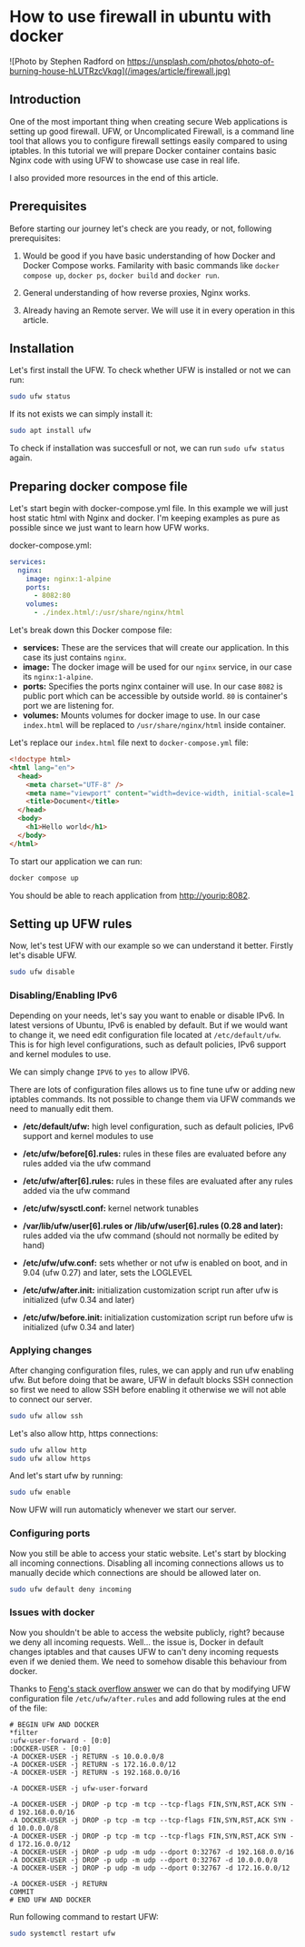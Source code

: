 # How to use firewall in ubuntu with docker

![Photo by Stephen Radford on https://unsplash.com/photos/photo-of-burning-house-hLUTRzcVkqg](/images/article/firewall.jpg)

## Introduction

One of the most important thing when creating secure Web applications is setting up good firewall. UFW, or Uncomplicated Firewall, is a command line tool that allows you to configure firewall settings easily compared to using iptables. In this tutorial we will prepare Docker container contains basic Nginx code with using UFW to showcase use case in real life.

I also provided more resources in the end of this article.

## Prerequisites

Before starting our journey let's check are you ready, or not, following prerequisites:

1. Would be good if you have basic understanding of how Docker and Docker Compose works. Familarity with basic commands like `docker compose up`, `docker ps`, `docker build` and `docker run`.

2. General understanding of how reverse proxies, Nginx works.

3. Already having an Remote server. We will use it in every operation in this article.

## Installation

Let's first install the UFW. To check whether UFW is installed or not we can run:

```bash
sudo ufw status
```

If its not exists we can simply install it:

```bash
sudo apt install ufw
```

To check if installation was succesfull or not, we can run `sudo ufw status` again.

## Preparing docker compose file

Let's start begin with docker-compose.yml file. In this example we will just host static html with Nginx and docker. I'm keeping examples as pure as possible since we just want to learn how UFW works.

docker-compose.yml:

```yml
services:
  nginx:
    image: nginx:1-alpine
    ports:
      - 8082:80
    volumes:
      - ./index.html/:/usr/share/nginx/html
```

Let's break down this Docker compose file:

- **services:** These are the services that will create our application. In this case its just contains `nginx`.
- **image:** The docker image will be used for our `nginx` service, in our case its `nginx:1-alpine`.
- **ports:** Specifies the ports nginx container will use. In our case `8082` is public port which can be accessible by outside world. `80` is container's port we are listening for.
- **volumes:** Mounts volumes for docker image to use. In our case `index.html` will be replaced to `/usr/share/nginx/html` inside container.

Let's replace our `index.html` file next to `docker-compose.yml` file:

```html
<!doctype html>
<html lang="en">
  <head>
    <meta charset="UTF-8" />
    <meta name="viewport" content="width=device-width, initial-scale=1.0" />
    <title>Document</title>
  </head>
  <body>
    <h1>Hello world</h1>
  </body>
</html>
```

To start our application we can run:

```bash
docker compose up
```

You should be able to reach application from [http://yourip:8082](http://yourip:8082).

## Setting up UFW rules

Now, let's test UFW with our example so we can understand it better. Firstly let's disable UFW.

```bash
sudo ufw disable
```

### Disabling/Enabling IPv6

Depending on your needs, let's say you want to enable or disable IPv6. In latest versions of Ubuntu, IPv6 is enabled by default. But if we would want to change it, we need edit configuration file located at `/etc/default/ufw`. This is for high level configurations, such as default policies, IPv6 support and kernel modules to use.

We can simply change `IPV6` to `yes` to allow IPV6.

There are lots of configuration files allows us to fine tune ufw or adding new iptables commands. Its not possible to change them via UFW commands we need to manually edit them.

- **/etc/default/ufw:** high level configuration, such as default policies, IPv6 support and kernel modules to use

- **/etc/ufw/before[6].rules:** rules in these files are evaluated before any rules added via the ufw command

- **/etc/ufw/after[6].rules:** rules in these files are evaluated after any rules added via the ufw command

- **/etc/ufw/sysctl.conf:** kernel network tunables

- **/var/lib/ufw/user[6].rules or /lib/ufw/user[6].rules (0.28 and later):** rules added via the ufw command (should not normally be edited by hand)

- **/etc/ufw/ufw.conf:** sets whether or not ufw is enabled on boot, and in 9.04 (ufw 0.27) and later, sets the LOGLEVEL

- **/etc/ufw/after.init:** initialization customization script run after ufw is initialized (ufw 0.34 and later)

- **/etc/ufw/before.init:** initialization customization script run before ufw is initialized (ufw 0.34 and later)

### Applying changes

After changing configuration files, rules, we can apply and run ufw enabling ufw. But before doing that be aware, UFW in default blocks SSH connection so first we need to allow SSH before enabling it otherwise we will not able to connect our server.

```bash
sudo ufw allow ssh
```

Let's also allow http, https connections:

```bash
sudo ufw allow http
sudo ufw allow https
```

And let's start ufw by running:

```bash
sudo ufw enable
```

Now UFW will run automaticly whenever we start our server.

### Configuring ports

Now you still be able to access your static website. Let's start by blocking all incoming connections. Disabling all incoming connections allows us to manually decide which connections are should be allowed later on.

```bash
sudo ufw default deny incoming
```

### Issues with docker

Now you shouldn't be able to access the website publicly, right? because we deny all incoming requests. Well... the issue is, Docker in default changes iptables and that causes UFW to can't deny incoming requests even if we denied them. We need to somehow disable this behaviour from docker.

Thanks to [Feng's stack overflow answer](https://stackoverflow.com/a/51741599/22740544) we can do that by modifying UFW configuration file `/etc/ufw/after.rules` and add following rules at the end of the file:

```
# BEGIN UFW AND DOCKER
*filter
:ufw-user-forward - [0:0]
:DOCKER-USER - [0:0]
-A DOCKER-USER -j RETURN -s 10.0.0.0/8
-A DOCKER-USER -j RETURN -s 172.16.0.0/12
-A DOCKER-USER -j RETURN -s 192.168.0.0/16

-A DOCKER-USER -j ufw-user-forward

-A DOCKER-USER -j DROP -p tcp -m tcp --tcp-flags FIN,SYN,RST,ACK SYN -d 192.168.0.0/16
-A DOCKER-USER -j DROP -p tcp -m tcp --tcp-flags FIN,SYN,RST,ACK SYN -d 10.0.0.0/8
-A DOCKER-USER -j DROP -p tcp -m tcp --tcp-flags FIN,SYN,RST,ACK SYN -d 172.16.0.0/12
-A DOCKER-USER -j DROP -p udp -m udp --dport 0:32767 -d 192.168.0.0/16
-A DOCKER-USER -j DROP -p udp -m udp --dport 0:32767 -d 10.0.0.0/8
-A DOCKER-USER -j DROP -p udp -m udp --dport 0:32767 -d 172.16.0.0/12

-A DOCKER-USER -j RETURN
COMMIT
# END UFW AND DOCKER
```

Run following command to restart UFW:

```bash
sudo systemctl restart ufw
```
